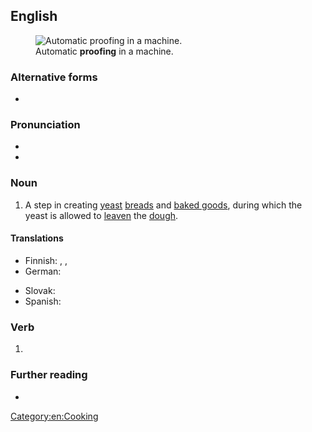 ==English==
[[File:Home_Bread_Proofer.jpg|thumb|Automatic '''proofing''' in a machine.]]

===Alternative forms===
* {{l|en|proving}}

===Pronunciation===
* {{IPA|en|/ˈpɹuːfɪŋ/}}
* {{rhymes|en|uːfɪŋ|s=2}}

===Noun===
{{en-noun|~}}

# A step in creating [[yeast]] [[bread]]s and [[baked goods]], during which the yeast is allowed to [[leaven]] the [[dough]].
#: {{syn|en|blooming}}
#: {{coordinate terms|en|bulk fermentation}}
#: {{hyper|en|fermentation|leavening}}

====Translations====
{{trans-top|step in creating baked goods}}
* Finnish: {{t+|fi|nostattaminen}}, {{t+|fi|nostatus}}, {{t+|fi|kohotus}}
* German: {{t|de|Stückgare|f}}
{{trans-mid}}
* Slovak: {{t|sk|kysnutie}}
* Spanish: {{t+|es|levantamiento|m}}
{{trans-bottom}}

===Verb===
{{head|en|verb form}}

# {{present participle of|en|proof|nocat=1}}

===Further reading===
* {{pedia|proofing (baking technique)}}

[[Category:en:Cooking]]